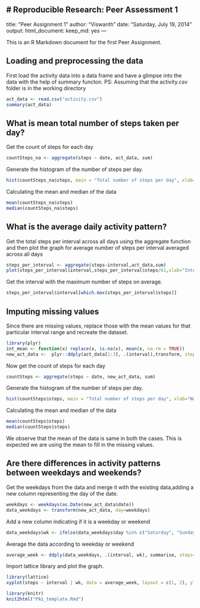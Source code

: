 # Reproducible Research: Peer Assessment 1
---
title: "Peer Assignment 1"
author: "Viswanth"
date: "Saturday, July 19, 2014"
output:
  html_document:
    keep_md: yes
---

This is an R Markdown document for the first Peer Assignment.

## Loading and preprocessing the data

First load the activity data into a data frame and have a glimpse into the data with the help of summary functon. 
PS: Assuming that the activity.csv folder is in the working directory

```r
act_data <- read.csv("activity.csv")
summary(act_data)
```

## What is mean total number of steps taken per day?

Get the count of steps for each day
```r
countSteps_na <- aggregate(steps ~ date, act_data, sum)
```

Generate the histogram of the number of steps per day.
```r
hist(countSteps_na$steps, main = "Total number of steps per day", xlab="Number of steps")
```

Calculating the mean and median of the data
```r
mean(countSteps_na$steps)
median(countSteps_na$steps)
```


## What is the average daily activity pattern?

Get the total steps per interval across all days using the aggregate function and then plot the graph for average number of steps per interval averaged across all days

```r
steps_per_interval <- aggregate(steps~interval,act_data,sum)
plot(steps_per_interval$interval,steps_per_interval$steps/61,xlab="Intervals",ylab="Average Steps", type="l")
```

Get the interval with the maximum number of steps on average.
```r
steps_per_interval$interval[which.max(steps_per_interval$steps)]
```

## Imputing missing values

Since there are missing values, replace those with the mean values for that particular interval range and recreate the dataset.

```r
library(plyr)
int_mean <- function(x) replace(x, is.na(x), mean(x, na.rm = TRUE))
new_act_data <-  plyr::ddply(act_data[1:3], .(interval),transform, steps = int_mean(steps),date = date,interval=interval) 
```

Now get the count of steps for each day
```r
countSteps <- aggregate(steps ~ date, new_act_data, sum)
```

Generate the histogram of the number of steps per day.
```r
hist(countSteps$steps, main = "Total number of steps per day", xlab="Number of steps")
```

Calculating the mean and median of the data
```r
mean(countSteps$steps)
median(countSteps$steps)
```

We observe that the mean of the data is same in both the cases. This is expected we are using the mean to fill in the missing values. 

## Are there differences in activity patterns between weekdays and weekends?

Get the weekdays from the data and merge it with the existing data,adding a new column representing the day of the date.
```r
weekdays <- weekdays(as.Date(new_act_data$date))
data_weekdays <- transform(new_act_data, day=weekdays)
```

Add a new column indicating if it is a weekday or weekend
```r
data_weekdays$wk <- ifelse(data_weekdays$day %in% c("Saturday", "Sunday"),"weekend", "weekday")
```

Average the data according to weekday or weekend
```r
average_week <- ddply(data_weekdays, .(interval, wk), summarise, steps=mean(steps))
```

Import lattice library and plot the graph.
```r
library(lattice)
xyplot(steps ~ interval | wk, data = average_week, layout = c(1, 2), ylab = "Number of Steps", xlab = "Interval", type="l")
```

```r
library(knitr)
knit2html("PA1_template.Rmd")
```